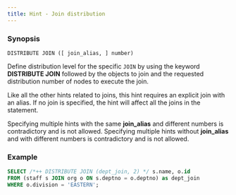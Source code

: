 ```yaml
---
title: Hint - Join distribution
---
```


### Synopsis

`DISTRIBUTE JOIN ([ join_alias, ] number)`

Define distribution level for the specific `JOIN` by using the keyword **DISTRIBUTE JOIN** followed by the objects to join and the requested distribution number of nodes to execute the join.

Like all the other hints related to joins, this hint requires an explicit join with an alias. If no join is specified, the hint will affect all the joins in the statement.

Specifying multiple hints with the same **join_alias** and different numbers is contradictory and is not allowed. Specifying multiple hints without **join_alias** and with different numbers is contradictory and is not allowed.

### Example

```sql 
SELECT /*++ DISTRIBUTE JOIN (dept_join, 2) */ s.name, o.id
FROM (staff s JOIN org o ON s.deptno = o.deptno) as dept_join
WHERE o.division = 'EASTERN';
```